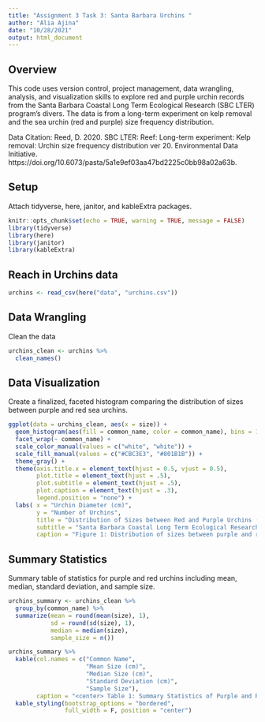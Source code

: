 ```yaml
---
title: "Assignment 3 Task 3: Santa Barbara Urchins "
author: "Alia Ajina"
date: "10/28/2021"
output: html_document
---
```


## Overview
This code uses version control, project management, data wrangling, analysis, and visualization skills to explore red and purple urchin records from the Santa Barbara Coastal Long Term Ecological Research (SBC LTER) program's divers. The data is from a long-term experiment on kelp removal and the sea urchin (red and purple) size frequency distribution.

Data Citation: Reed, D. 2020. SBC LTER: Reef: Long-term experiment: Kelp removal: Urchin size frequency distribution ver 20. Environmental Data Initiative. https://doi.org/10.6073/pasta/5a1e9ef03aa47bd2225c0bb98a02a63b. 

## Setup

Attach tidyverse, here, janitor, and kableExtra packages.

```r
knitr::opts_chunk$set(echo = TRUE, warning = TRUE, message = FALSE)
library(tidyverse)
library(here)
library(janitor)
library(kableExtra)
```

## Reach in Urchins data

```r
urchins <- read_csv(here("data", "urchins.csv"))
```

## Data Wrangling

Clean the data

```r
urchins_clean <- urchins %>% 
  clean_names()
```

## Data Visualization

Create a finalized, faceted histogram comparing the distribution of sizes between purple and red sea urchins.

```r
ggplot(data = urchins_clean, aes(x = size)) +
  geom_histogram(aes(fill = common_name, color = common_name), bins = 10) + 
  facet_wrap(~ common_name) + 
  scale_color_manual(values = c("white", "white")) +
  scale_fill_manual(values = c("#CBC3E3", "#801B1B")) +
  theme_gray() + 
  theme(axis.title.x = element_text(hjust = 0.5, vjust = 0.5),
        plot.title = element_text(hjust = .5), 
        plot.subtitle = element_text(hjust = .5),
        plot.caption = element_text(hjust = .3),
        legend.position = "none") +
  labs( x = "Urchin Diameter (cm)",
        y = "Number of Urchins",
        title = "Distribution of Sizes between Red and Purple Urchins (AJINA)",
        subtitle = "Santa Barbara Coastal Long Term Ecological Research", 
        caption = "Figure 1: Distribution of sizes between purple and red sea urchins at five different sites along the Santa Barbara Coast.")
```

## Summary Statistics

Summary table of statistics for purple and red urchins including mean, median, standard deviation, and sample size.

```r
urchins_summary <- urchins_clean %>% 
  group_by(common_name) %>% 
  summarize(mean = round(mean(size), 1), 
            sd = round(sd(size), 1),
            median = median(size),
            sample_size = n())

urchins_summary %>% 
  kable(col.names = c("Common Name", 
                      "Mean Size (cm)",
                      "Median Size (cm)",
                      "Standard Deviation (cm)",
                      "Sample Size"),
        caption = "<center> Table 1: Summary Statistics of Purple and Red Urchins<center>") %>% 
  kable_styling(bootstrap_options = "bordered",
                full_width = F, position = "center")


```

